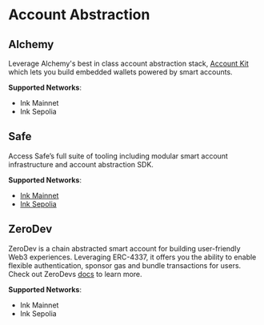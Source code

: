 # Account Abstraction

## Alchemy

Leverage Alchemy's best in class account abstraction stack, [Account Kit](https://www.alchemy.com/account-kit) which lets you build embedded wallets powered by smart accounts.

**Supported Networks**:

* Ink Mainnet
* Ink Sepolia

## Safe

Access Safe’s full suite of tooling including modular smart account infrastructure and account abstraction SDK.

**Supported Networks**:

* [Ink Mainnet](https://app.safe.global/new-safe/create?chain=ink)
* [Ink Sepolia](https://safe.optimism.io/welcome/accounts?chain=ink-sepolia)

## ZeroDev

ZeroDev is a chain abstracted smart account for building user-friendly Web3 experiences. Leveraging ERC-4337, it offers you the ability to enable flexible authentication, sponsor gas and bundle transactions for users. Check out ZeroDevs [docs](https://docs.zerodev.app/) to learn more.

**Supported Networks**:

* Ink Mainnet
* Ink Sepolia
